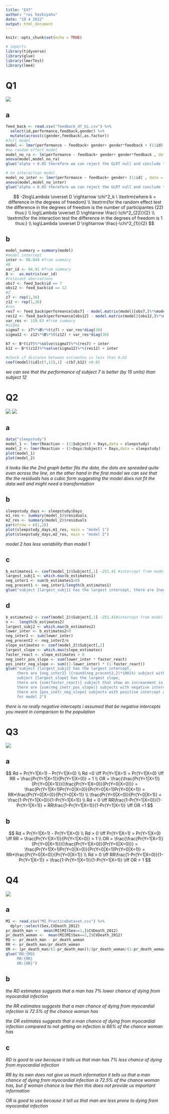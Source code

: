 ```yaml
---
title: "EX7"
author: "roi hezkiyahu"
date: "19 4 2022"
output: html_document
---
```


```r
knitr::opts_chunk$set(echo = TRUE)
```

```r
# imports
library(tidyverse)
library(glue)
library(lmerTest)
library(lme4)
```


# Q1

![](Q1.png)

## a

```r
feed_back <- read.csv("feedback_df_bi.csv") %>%
  select(id,performance,feedback,gender) %>%
  mutate(across(c(gender,feedback),as.factor))
#full model
model <- lmer(performance ~ feedback+ gender+ gender*feedback + (1|id) , data = feed_back)
#no random effect model
model_no_ra <- lm(performance ~ feedback+ gender+ gender*feedback , data = feed_back)
anova(model,model_no_ra)
glue("alpha < 0.05 therefore we can reject the GLRT null and conclude that the random effect is significant")

# no interaction model
model_no_inter <- lmer(performance ~ feedback+ gender+ (1|id) , data = feed_back)
anova(model,model_no_inter)
glue("alpha < 0.05 therefore we can reject the GLRT null and conclude that the interaction is significant")
```

$$
-2log\Lambda \overset D \rightarrow \chi^2_k \ \textrm{where k = difference in the degrees of freedom}
\\
\textrm{for the random effect test the difference in the degrees of freedom is the number of participantes (22) thus:}
\\
log\Lambda \overset D \rightarrow \frac{-\chi^2_{22}}{2}
\\
\textrm{for the interaction test the difference in the degrees of freedom is 1 thus:}
\\
log\Lambda \overset D \rightarrow \frac{-\chi^2_{1}}{2}
$$


## b

```r
model_summary = summary(model)
#model intercept
inter <- 98.849 #from summary
#B
var_id <- 84.91 #from summary
B <-  as.matrix(var_id)
#relevant obervations
obs7 <- feed_back$id == 7
obs12 <- feed_back$id == 12
#Z
z7 <- rep(1,36)
z12 <- rep(1,36)
#res
res7 <- feed_back$performance[obs7] - model.matrix(model)[obs7,]%*%model_summary$coefficients[,1]
res12 <- feed_back$performance[obs12] - model.matrix(model)[obs12,]%*%model_summary$coefficients[,1]
var_res <- 119.63 #from summary
#sigma
sigma7 <- z7%*%B%*%t(z7) + var_res*diag(36)
sigma12 <- z12%*%B%*%t(z12) + var_res*diag(36)

b7 <- B*t(z7)%*%solve(sigma7)%*%(res7) + inter
b12 <- B*t(z12)%*%solve(sigma12)%*%(res12) + inter

#check if distance between estimates is less than 0.01
coef(model)$id[c(7,12),1] -c(b7,b12) <0.01
```

*we can see that the performance of subject 7 is better (by 15 units) than subject 12*

# Q2

![](Q2_a.png)
![](Q2_b.png)


## a

```r
data("sleepstudy")
model_1 <- lmer(Reaction ~ (1|Subject) + Days,data = sleepstudy)
model_2 <- lmer(Reaction ~ (1+Days|Subject) + Days,data = sleepstudy)
plot(model_1)
plot(model_2)
```

*it looks like the 2nd graph better fits the data, the dots are spreaded quite even across the line, on the other hand in the first model we can see *
*that the the residuals has a cubic form suggesting the model does not fit the data well and might need a transformation*

## b

```r
sleepstudy_days <- sleepstudy$Days
m1_res <- summary(model_1)$residuals
m2_res <- summary(model_2)$residuals
par(mfrow = c(1,2))
plot(sleepstudy_days,m1_res, main = "model 1")
plot(sleepstudy_days,m2_res, main = "model 2")
```

*model 2 has less variability than model 1*

## c

```r
b_estimates1 <- coef(model_1)$Subject[,1] -251.41 #intercept from model summary
largest_subj1 <- which.max(b_estimates1)
neg_inter1 <- sum(b_estimates1<0)
neg_precent1 <- neg_inter1/length(b_estimates1)
glue("subject {largest_subj1} has the largest intercept, there are {neg_inter1} ({round(neg_precent1,2)*100}%) subject with negetive intercept for model 1")
```


## d

```r
b_estimates2 <- coef(model_2)$Subject[,1] -251.41#intercept from model summary
n <-  length(b_estimates2)
largest_subj2 <- which.max(b_estimates2)
lower_inter <- b_estimates2<0
neg_inter2 <- sum(lower_inter)
neg_precent2 <- neg_inter2/n
slope_estimates <- coef(model_2)$Subject[,2]
largest_slope <- which.max(slope_estimates)
faster_react <- slope_estimates > 0
neg_inetr_pos_slope <- sum(lower_inter * faster_react)
pos_inetr_neg_slope <- sum((1-lower_inter) * (1-faster_react))
glue("subject {largest_subj2} has the largest intercept,
     there are {neg_inter2} ({round(neg_precent2,2)*100}%) subject with negative intercept,
     subject {largest_slope} has the largest slope,
     there are {sum(faster_react)} subject that show an increacment in reaction time,
     there are {sum(neg_inetr_pos_slope)} subjects with negative intercept and positive slope,
     there are {pos_inetr_neg_slope} subjects with positive intercept and negative slope,
     for model 2")
```

*there is no really negative intercepts i assumed that be negative intercepts you meant in comparison to the population*

# Q3

![](Q3.png)

## a

$$
Rd = Pr(Y=1|X=1) - Pr(Y=1|X=0)
\\
Rd =0 \iff Pr(Y=1|X=1) = Pr(Y=1|X=0) \iff RR = \frac{Pr(Y=1|X=1)}{Pr(Y=1|X=0)} = 1
\\
OR = \frac{\frac{Pr(Y=1|X=1)}{Pr(Y=0|X=1)}}{\frac{Pr(Y=1|X=0)}{Pr(Y=0|X=0)}} = \frac{Pr(Y=1|X=1)Pr(Y=0|X=0)}{Pr(Y=0|X=1)Pr(Y=0|X=1)} = RR*\frac{Pr(Y=0|X=0)}{Pr(Y=0|X=1)}
\\
\frac{Pr(Y=0|X=0)}{Pr(Y=0|X=1)} = \frac{1-Pr(Y=1|X=0)}{1-Pr(Y=1|X=1)} 
\\
Rd = 0 \iff RR\frac{1-Pr(Y=1|X=0)}{1-Pr(Y=1|X=1)} = RR\frac{1-Pr(Y=1|X=1)}{1-Pr(Y=1|X=1)} \iff OR =1
$$

## b

$$
Rd = Pr(Y=1|X=1) - Pr(Y=1|X=0)
\\
Rd > 0 \iff Pr(Y=1|X=1) > Pr(Y=1|X=0) \iff RR = \frac{Pr(Y=1|X=1)}{Pr(Y=1|X=0)} > 1
\\
OR = \frac{\frac{Pr(Y=1|X=1)}{Pr(Y=0|X=1)}}{\frac{Pr(Y=1|X=0)}{Pr(Y=0|X=0)}} = \frac{Pr(Y=1|X=1)Pr(Y=0|X=0)}{Pr(Y=0|X=1)Pr(Y=0|X=1)} = RR*\frac{Pr(Y=0|X=0)}{Pr(Y=0|X=1)}
\\
Rd > 0 \iff RR\frac{1-Pr(Y=1|X=0)}{1-Pr(Y=1|X=1)} > \frac{1-Pr(Y=1|X=1)}{1-Pr(Y=1|X=1)} \iff OR  > 1
$$

# Q4

![](Q4.png)

## a

```r
MI <- read.csv("MI_PracticeDataset.csv") %>%
  dplyr::select(Sex,CVDeath_2012)
pr_death_man <-  mean(MI[MI$Sex==1,]$CVDeath_2012)
pr_death_woman <-  mean(MI[MI$Sex==2,]$CVDeath_2012)
RD <- pr_death_man - pr_death_woman
RR <- pr_death_man/pr_death_woman
OR <- (pr_death_man/(1-pr_death_man))/(pr_death_woman/(1-pr_death_woman))
glue("RD:{RD}
     RR:{RR}
     OR:{OR}")
```


## b

*the RD estimates suggests that a man has 7% lower chance of dying from myocardial infection*

*the RR estimates suggests that a man chance of dying from myocardial infection is 72.5% of the chance woman has*

*the OR estimates suggests that a man chance of dying from myocardial infection compared to not getting an infection is 66% of the chance woman has*

## c

*RD is good to use because it tells us that man has 7% less chance of dying from myocardial infection*

*RR by its own does not give us much information it tells us that a man chance of dying from myocardial infection is 72.5% of the chance woman has, but if woman chance is low then this does not provide us important information*

*OR is good to use because it tell us that man are less prone to dying from myocardial infection*
